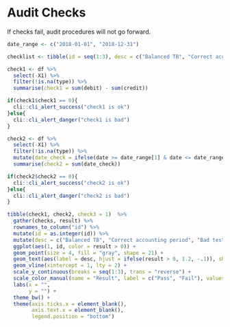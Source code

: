 # Audit Checks


If checks fail, audit procedures will not go forward. 


```r
date_range <- c("2018-01-01", "2018-12-31")

checklist <- tibble(id = seq(1:3), desc = c("Balanced TB", "Correct accounting period", "Bad test"))
```


```r
check1 <- df %>% 
  select(-X1) %>% 
  filter(!is.na(type)) %>% 
  summarise(check1 = sum(debit) - sum(credit))

if(check1$check1 == 0){
  cli::cli_alert_success("check1 is ok")
}else{
  cli::cli_alert_danger("check1 is bad")
}

check2 <- df %>% 
  select(-X1) %>% 
  filter(!is.na(type)) %>% 
  mutate(date_check = ifelse(date >= date_range[1] & date <= date_range[2], 0, 1)) %>% 
  summarise(check2 = sum(date_check))

if(check2$check2 == 0){
  cli::cli_alert_success("check2 is ok")
}else{
  cli::cli_alert_danger("check2 is bad")
}
```


```r
tibble(check1, check2, check3 = 1)  %>% 
  gather(checks, result) %>% 
  rownames_to_column("id") %>%  
  mutate(id = as.integer(id)) %>% 
  mutate(desc = c("Balanced TB", "Correct accounting period", "Bad test")) %>% 
  ggplot(aes(1, id, color = result > 0)) +
  geom_point(size = 4, fill = "gray", shape = 21) +
  geom_text(aes(label = desc, hjust = ifelse(result > 0, 1.2, -.1)), show.legend = FALSE) +
  geom_vline(xintercept = 1, lty = 2) +
  scale_y_continuous(breaks = seq(1:3), trans = "reverse") +
  scale_color_manual(name = "Result", label = c("Pass", "Fail"), values = c("steelblue", "red")) +
  labs(x = "", 
       y = "") +
  theme_bw() +
  theme(axis.ticks.x = element_blank(), 
        axis.text.x = element_blank(), 
        legend.position = "bottom")
```















